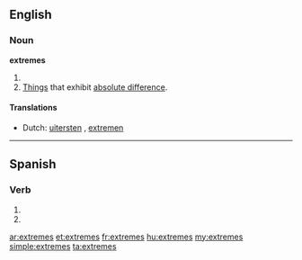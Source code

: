==English==

===Noun===
'''extremes'''

# {{plural of|extreme}}
# [[things|Things]] that exhibit [[absolute difference]].

====Translations====
{{trans-top|things that exhibit absolute difference}}
* Dutch: [[uitersten]] {{n|p}}, [[extremen]] {{n|p}}
{{trans-mid}}
{{trans-bottom}}

----

==Spanish==

===Verb===
{{es-verb-form|extremar}}

# {{es-verb form of|ending=ar|mood=imperative|sense=negative|pers=2|formal=no|number=singular|[[extremar]]}}
# {{es-verb form of|ending=ar|mood=subjunctive|tense=present|pers=2|formal=no|number=singular|[[extremar]]}}

[[ar:extremes]]
[[et:extremes]]
[[fr:extremes]]
[[hu:extremes]]
[[my:extremes]]
[[simple:extremes]]
[[ta:extremes]]